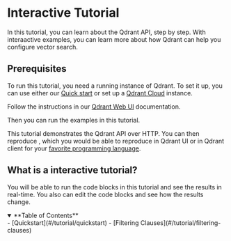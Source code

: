 # Interactive Tutorial

In this tutorial, you can learn about the Qdrant API, step by step. With
interaactive examples, you can learn more about how Qdrant can help you
configure vector search.

## Prerequisites

To run this tutorial, you need a running instance of Qdrant. To set it up, you
can use either our [Quick start](https://qdrant.tech/documentation/quick-start/)
or set up a [Qdrant Cloud](https://qdrant.tech/documentation/cloud/) instance.

Follow the instructions in our [Qdrant Web UI](https://qdrant.tech/documentation/web-ui/) documentation.

Then you can run the examples in this tutorial.

This tutorial demonstrates the Qdrant API over HTTP. You can then reproduce , which you would be able to reproduce in 
Qdrant UI or in Qdrant client for your [favorite programming language](https://qdrant.tech/documentation/interfaces/).

## What is a interactive tutorial?

You will be able to run the code blocks in this tutorial and see the results in real-time.
You also can edit the code blocks and see how the results change.


<details open>
  <summary>**Table of Contents**</summary>
  - [Quickstart](#/tutorial/quickstart)
  - [Filtering Clauses](#/tutorial/filtering-clauses)
</details>
<br/>

